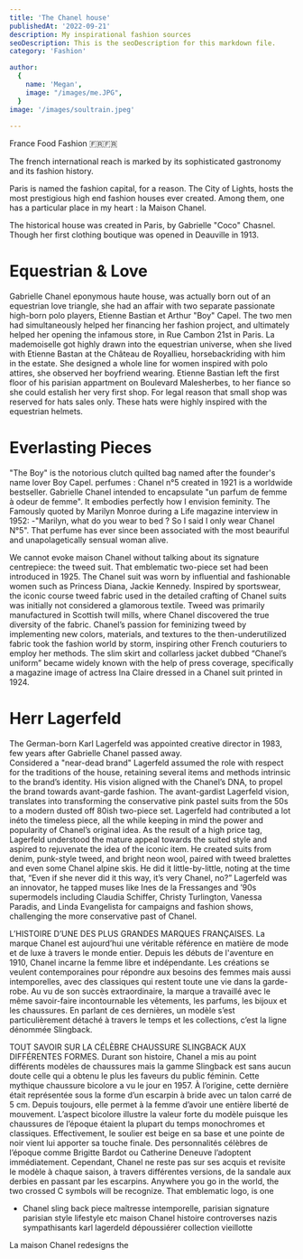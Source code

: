 ```yaml
---
title: 'The Chanel house'
publishedAt: '2022-09-21'
description: My inspirational fashion sources
seoDescription: This is the seoDescription for this markdown file.
category: 'Fashion'

author:
  {
    name: 'Megan',
    image: "/images/me.JPG",
  }
image: '/images/soultrain.jpeg'
  
---
```


France Food Fashion  🇫🇷🇫🇷

The french international reach is marked by its sophisticated gastronomy and its fashion history.

Paris is named the fashion capital, for a reason. The City of Lights, hosts the most prestigious high end fashion houses ever created. 
Among them, one has a particular place in my heart : la Maison Chanel.

The historical house was created in Paris, by Gabrielle "Coco" Chasnel. Though her first clothing boutique was opened in Deauville in 1913.

# Equestrian & Love

Gabrielle Chanel eponymous haute house, was actually born out of an equestrian love triangle, she had an affair with two separate passionate high-born polo players, Etienne Bastian et Arthur "Boy" Capel. 
The two men had simultaneously helped her financing her fashion project, and ultimately helped her opening the infamous store, in Rue Cambon 21st in Paris. 
La mademoiselle got highly drawn into the equestrian universe, when she lived with Etienne Bastan at the Château de Royallieu, horsebackriding with him in the estate. 
She designed a whole line for women inspired with polo attires, she observed her boyfriend wearing. Etienne Bastian left the first floor of his parisian appartment on Boulevard Malesherbes, to her fiance so she could estalish her very first shop. 
For legal reason that small shop was reserved for hats sales only. These hats were highly inspired with the equestrian helmets.

# Everlasting Pieces 

 "The Boy" is the notorious clutch quilted bag named after the founder's name lover Boy Capel.
perfumes : Chanel n°5 created in 1921 is a worldwide bestseller. Gabrielle Chanel intended to encapsulate "un parfum de femme à odeur de femme". It embodies perfectly how I envision feminity. 
The Famously quoted by Marilyn Monroe during a Life magazine interview in 1952: -"Marilyn, what do you wear to bed ? So I said I only wear Chanel N°5". 
That perfume has ever since been associated with the most beauriful and unapolagetically sensual woman alive. 


We cannot evoke maison Chanel without talking about its signature centrepiece: the tweed suit. That emblematic two-piece set had been introduced in 1925.
The Chanel suit was worn by influential and fashionable women such as Princess Diana, Jackie Kennedy. 
Inspired by sportswear, the iconic course tweed fabric used in the detailed crafting of Chanel suits was initially not considered a glamorous textile. Tweed was primarily manufactured in Scottish twill mills, where Chanel discovered the true diversity of the fabric. 
Chanel’s passion for feminizing tweed by implementing new colors, materials, and textures to the then-underutilized fabric took the fashion world by storm, inspiring other French couturiers to employ her methods. 
The slim skirt and collarless jacket dubbed “Chanel’s uniform” became widely known with the help of press coverage, specifically a magazine image of actress Ina Claire dressed in a Chanel suit printed in 1924.

# Herr Lagerfeld 

The German-born Karl Lagerfeld was appointed creative director in 1983, few years after Gabrielle Chanel passed away.  
Considered a "near-dead brand"
Lagerfeld assumed the role with respect for the traditions of the house, retaining several items and methods intrinsic to the brand’s identity. His vision aligned with the Chanel’s DNA, to propel the brand towards avant-garde fashion. 
The avant-gardist Lagerfeld vision, translates into transforming the conservative pink pastel suits from the 50s to a modern dusted off 80ish two-piece set.
Lagerfeld  had contributed a lot inéto the timeless piece, all the while keeping in mind the power and popularity of Chanel’s original idea. 
As the result of a high price tag, Lagerfeld understood the mature appeal towards the suited style and aspired to rejuvenate the idea of the iconic item. He created suits from denim, punk-style tweed, and bright neon wool, paired with tweed bralettes and even some Chanel alpine skis.
 He did it little-by-little, noting at the time that, “Even if she never did it this way, it’s very Chanel, no?” Lagerfeld was an innovator, he tapped muses like Ines de la Fressanges and ’90s supermodels including Claudia Schiffer, Christy Turlington, Vanessa Paradis, and Linda Evangelista for campaigns and fashion shows, challenging the more conservative past of Chanel.


L’HISTOIRE D’UNE DES PLUS GRANDES MARQUES FRANÇAISES.
La marque Chanel est aujourd’hui une véritable référence en matière de mode et de luxe à travers le monde entier. Depuis les débuts de l'aventure en 1910, Chanel incarne la femme libre et indépendante. Les créations se veulent contemporaines pour répondre aux besoins des femmes mais aussi intemporelles, avec des classiques qui restent toute une vie dans la garde-robe. Au vu de son succès extraordinaire, la marque a travaillé avec le même savoir-faire incontournable les vêtements, les parfums, les bijoux et les chaussures. En parlant de ces dernières, un modèle s’est particulièrement détaché à travers le temps et les collections, c’est la ligne dénommée Slingback.

TOUT SAVOIR SUR LA CÉLÈBRE CHAUSSURE SLINGBACK AUX DIFFÉRENTES FORMES.
Durant son histoire, Chanel a mis au point différents modèles de chaussures mais la gamme Slingback est sans aucun doute celle qui a obtenu le plus les faveurs du public féminin. Cette mythique chaussure bicolore a vu le jour en 1957. À l’origine, cette dernière était représentée sous la forme d’un escarpin à bride avec un talon carré de 5 cm. Depuis toujours, elle permet à la femme d’avoir une entière liberté de mouvement. L’aspect bicolore illustre la valeur forte du modèle puisque les chaussures de l’époque étaient la plupart du temps monochromes et classiques. Effectivement, le soulier est beige en sa base et une pointe de noir vient lui apporter sa touche finale. Des personnalités célèbres de l’époque comme Brigitte Bardot ou Catherine Deneuve l’adoptent immédiatement. Cependant, Chanel ne reste pas sur ses acquis et revisite le modèle à chaque saison, 
à travers différentes versions, de la sandale aux derbies en passant par les escarpins.
Anywhere you go in the world, the two crossed C symbols will be recognize. That emblematic logo, is one
- Chanel sling back piece maîtresse intemporelle, 
parisian signature parisian style lifestyle etc maison Chanel histoire controverses nazis sympathisants karl lagerdeld dépoussiérer collection vieillotte 

La maison Chanel redesigns the 